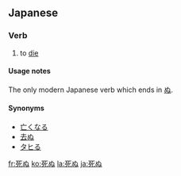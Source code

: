 ==Japanese==
{{ja-kanjitab|[[死]]}}
===Verb===
{{ja-verb|kk|type=1|tr=intrans|hira=しぬ|rom=shinu}}
# to [[die]]

====Usage notes====
The only modern Japanese verb which ends in [[ぬ]].

{{ja-go-nu|死|し|shi}}

====Synonyms====
* [[亡くなる]]
* [[去ぬ]]
* [[タヒる]]

[[fr:死ぬ]]
[[ko:死ぬ]]
[[la:死ぬ]]
[[ja:死ぬ]]